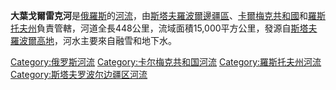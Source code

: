 {{Infobox river
  | name              = 大葉戈爾雷克河
  | image             = Река Егорлык на окраине Новотроицкой RSI P9170053.JPG
  | image_caption     = 
  | map               = Don basin.png
  | map_caption       = 大葉戈爾雷克河是頓河流域最南部的河流
  | source1_location  = {{convert|30|km|mi|abbr=on}}[[斯塔夫羅波爾|斯塔夫羅波爾]]南部
  | source1_coordinates= {{coord|44|46|02|N|42|04|43|E}}
  | mouth             = [[馬內奇河|馬內奇河]]
  | mouth_location    = 
  | mouth_coordinates = {{coord|46|32|58|N|41|51|03|E|display=inline,title}}
  | length            = {{convert|448|km|mi|abbr=on}}
  | source1_elevation = 
  | discharge1_avg    = 
  | basin_size        = {{convert|15000|km2|sqmi|abbr=on}}
  | progression       = [[馬內奇河|馬內奇河]]→ {{RDon}}
}}
'''大葉戈爾雷克河'''是[[俄羅斯|俄羅斯]]的[[河流|河流]]，由[[斯塔夫羅波爾邊疆區|斯塔夫羅波爾邊疆區]]、[[卡爾梅克共和國|卡爾梅克共和國]]和[[羅斯托夫州|羅斯托夫州]]負責管轄，河道全長448公里，流域面積15,000平方公里，發源自[[斯塔夫羅波爾高地|斯塔夫羅波爾高地]]，河水主要來自融雪和地下水。

{{Russia-geo-stub}}
[[Category:俄罗斯河流|Category:俄罗斯河流]]
[[Category:卡尔梅克共和国河流|Category:卡尔梅克共和国河流]]
[[Category:羅斯托夫州河流|Category:羅斯托夫州河流]]
[[Category:斯塔夫罗波尔边疆区河流|Category:斯塔夫罗波尔边疆区河流]]